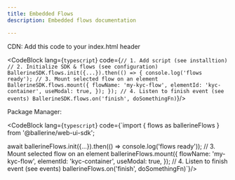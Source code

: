 ```yaml
---
title: Embedded Flows
description: Embedded flows documentation

---
```



CDN:
Add this code to your index.html header

<CodeBlock lang={`typescript`} code={`// 1. Add script (see installtion)
// 2. Initialize SDK & flows (see configuration)
BallerineSDK.flows.init({...}).then(() => {
	console.log('flows ready');
	// 3. Mount selected flow on an element
	BallerineSDK.flows.mount({
        flowName: 'my-kyc-flow',
        elementId: 'kyc-container',
        useModal: true,
	});
});
// 4. Listen to finish event (see events)
BallerineSDK.flows.on('finish', doSomethingFn)`}/>

Package Manager:

<CodeBlock lang={`typescript`} code={`import { flows as ballerineFlows } from '@ballerine/web-ui-sdk';

await ballerineFlows.init({...}).then(() => console.log('flows ready'));
// 3. Mount selected flow on an element
ballerineFlows.mount({
    flowName: 'my-kyc-flow',
    elementId: 'kyc-container',
    useModal: true,
});
// 4. Listen to finish event (see events)
ballerineFlows.on('finish', doSomethingFn)`}/>
